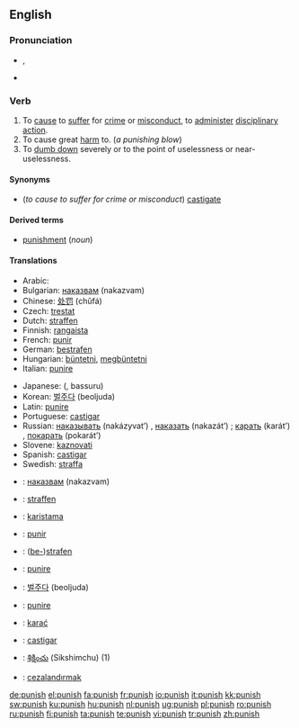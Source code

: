 {{wikipedia}}
==English==

===Pronunciation===
* {{IPA|/ˈpʌnɪʃ/}}, {{SAMPA|/"pVnIS/}}
* {{audio|en-us-punish.ogg|Audio (US)}}

===Verb===
{{en-verb|punish|es}}

# To [[cause]] to [[suffer]] for [[crime]] or [[misconduct]], to [[administer]] [[disciplinary]] [[action]].
# To cause great [[harm]] to. (''a punishing blow'')
# To [[dumb down]] severely or to the point of uselessness or near-uselessness.

====Synonyms====
* (''to cause to suffer for crime or misconduct'') [[castigate]]

====Derived terms====
* [[punishment]] (''noun'')

====Translations====
{{trans-top|To cause to suffer for crime or misconduct}}
* Arabic: {{Arab|[[عاقب]]}} {{IPAchar|(ʕāqaba)}}
* Bulgarian: [[наказвам]] (nakazvam)
* Chinese: [[处罚]] (chǔfá)
* Czech: [[trestat]]
* Dutch: [[straffen]]
* Finnish: [[rangaista]]
* French: [[punir]]
* German: [[bestrafen]]
* Hungarian: [[büntetni]], [[megbüntetni]]
* Italian: [[punire]]
{{trans-mid}}
* Japanese: {{Jpan|[[罰する]]}} ({{Jpan|[[ばっする]]}}, bassuru)
* Korean: [[벌주다]] (beoljuda)
* Latin: [[punire]]
* Portuguese: [[castigar]]
* Russian: [[наказывать]] (nakázyvat’) {{impf}}, [[наказать]] (nakazát’) {{pf}}; [[карать]] (karát’) {{impf}}, [[покарать]] (pokarát’) {{pf}}
* Slovene: [[kaznovati]]
* Spanish: [[castigar]]
* Swedish: [[straffa]]
{{trans-bottom}}

{{trans-top|To cause great harm to}}
{{trans-mid}}
{{trans-bottom}}

{{trans-top|To dumb down severely or to the point of uselessness or near-uselessness}}
{{trans-mid}}
{{trans-bottom}}

{{checktrans-top}}
* {{ttbc|Bulgarian}}: [[наказвам]] (nakazvam)
* {{ttbc|Dutch}}: [[straffen]]
* {{ttbc|Estonian}}: [[karistama]]
* {{ttbc|French}}: [[punir]]
* {{ttbc|German}}: ([[bestrafen|be-]])[[strafen]]
* {{ttbc|Italian}}: [[punire]]
{{checktrans-mid}}
* {{ttbc|Korean}}: [[벌주다]] (beoljuda)
* {{ttbc|Latin}}: [[punire]]
* {{ttbc|Polish}}: [[karać]]
* {{ttbc|Spanish}}: [[castigar]]
* {{ttbc|Telugu}}: [[శిక్షించు]] (Sikshimchu) (1)
* {{ttbc|Turkish}}: [[cezalandırmak]]
{{checktrans-bottom}}

[[de:punish]]
[[el:punish]]
[[fa:punish]]
[[fr:punish]]
[[io:punish]]
[[it:punish]]
[[kk:punish]]
[[sw:punish]]
[[ku:punish]]
[[hu:punish]]
[[nl:punish]]
[[ug:punish]]
[[pl:punish]]
[[ro:punish]]
[[ru:punish]]
[[fi:punish]]
[[ta:punish]]
[[te:punish]]
[[vi:punish]]
[[tr:punish]]
[[zh:punish]]